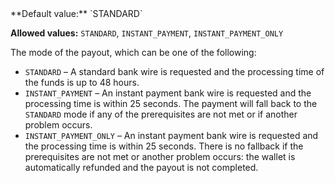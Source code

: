   
<ParamField body="PayoutModeRequested" type="string" >   
**Default value:** `STANDARD`

**Allowed values:** `STANDARD`, `INSTANT_PAYMENT`, `INSTANT_PAYMENT_ONLY`

The mode of the payout, which can be one of the following:  
- `STANDARD` – A standard bank wire is requested and the processing time of the funds is up to 48 hours.  
- `INSTANT_PAYMENT` – An instant payment bank wire is requested and the processing time is within 25 seconds. The payment will fall back to the `STANDARD` mode if any of the prerequisites are not met or if another problem occurs.  
- `INSTANT_PAYMENT_ONLY` – An instant payment bank wire is requested and the processing time is within 25 seconds. There is no fallback if the prerequisites are not met or another problem occurs: the wallet is automatically refunded and the payout is not completed.  
</ParamField>
